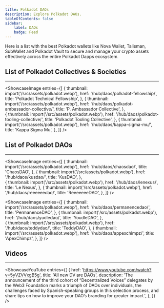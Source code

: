 ```yaml
---
title: Polkadot DAOs
description: Explore Polkadot DAOs.
tableOfContents: false
sidebar: 
    label: DAOs
    badge: Feed
---
```






Here is a list with the best Polkadot wallets like Nova Wallet, Talisman, SubWallet and Polkadot Vault to secure and manage your crypto assets effectively across the entire Polkadot Dapps ecosystem.

## List of Polkadot Collectives & Societies
----------------
<ShowcaseImage
  entries={[
        {
      thumbnail: import('/src/assets/polkadot.webp'),
      href: '/hub/daos/polkadot-fellowship/',
      title: 'Polkadot Technical Fellowship',
    },
                     {
      thumbnail: import('/src/assets/polkadot.webp'),
      href: '/hub/daos/polkadot-ambassador-collective/',
      title: 'P. Ambassador Collective',
      },  
    {
      thumbnail: import('/src/assets/polkadot.webp'),
      href: '/hub/daos/polkadot-tooling-collective/',
      title: 'Polkadot Tooling Collective',
      },
              {
      thumbnail: import('/src/assets/polkadot.webp'),
      href: '/hub/daos/kappa-sigma-mu/',
      title: 'Kappa Sigma Mu',
    },
  ]}
/>

## List of Polkadot DAOs
----------------
<ShowcaseImage
  entries={[
        {
      thumbnail: import('/src/assets/polkadot.webp'),
      href: '/hub/daos/chaosdao/',
      title: 'ChaosDAO',
    },
                     {
      thumbnail: import('/src/assets/polkadot.webp'),
      href: '/hub/daos/kusdao/',
      title: 'KusDAO',
      },  
    {
      thumbnail: import('/src/assets/polkadot.webp'),
      href: '/hub/daos/lenexus/',
      title: 'Le Nexus',
      },
              {
      thumbnail: import('/src/assets/polkadot.webp'),
      href: '/hub/daos/reeeeeedao/',
      title: 'ReeeeeeeDAO',
    },
  ]}
/>

<ShowcaseImage
  entries={[
        {
      thumbnail: import('/src/assets/polkadot.webp'),
      href: '/hub/daos/permanencedao/',
      title: 'PermanenceDAO',
    },
                     {
      thumbnail: import('/src/assets/polkadot.webp'),
      href: '/hub/daos/yudledao/',
      title: 'YoudleDAO',
      },  
    {
      thumbnail: import('/src/assets/polkadot.webp'),
      href: '/hub/daos/teddydao/',
      title: 'TeddyDAO',
      },
              {
      thumbnail: import('/src/assets/polkadot.webp'),
      href: '/hub/daos/appexchimpz/',
      title: 'ApexChimpz',
    },
  ]}
/>

## Videos
----------------
<ShowcaseYouTube
  entries={[
    {
      href: 'https://www.youtube.com/watch?v=5yVZVVxgB5g',
      title: 'All new DV are DAOs',
	  description: 'The announcement of the third cohort of “Decentralized Voices” delegates by the Web3 Foundation marks a triumph of DAOs over individuals, the challenges faced by Spanish-speaking groups in this selection process, and share tips on how to improve your DAO’s branding for greater impact.',
    },
  ]}
/>